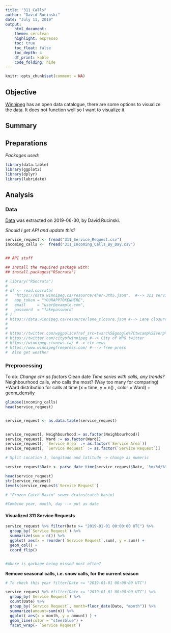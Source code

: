 ```yaml
---
title: "311_Calls"
author: "David Rucinski"
date: "July 11, 2019"
output: 
    html_document:
    theme: cerulean
    highlight: espresso
    toc: true
    toc_float: false
    toc_depth: 4
    df_print: kable
    code_folding: hide
---
```


```r
knitr::opts_chunk$set(comment = NA)
```

## **Objective**
[Winnipeg](https://data.winnipeg.ca) has an open data catalogue, there are some options to visualize the data. It does not function well so I want to visualize it.

## **Summary**




## **Preparations**

*Packages used:*
```r
library(data.table)
library(ggplot2)
library(dplyr)
library(lubridate)
```

## **Analysis**

### Data

[Data](https://data.winnipeg.ca/Contact-Centre-311/311-Service-Request/4her-3th5) was extracted on 2019-06-30, by David Rucinski.

*Should I get API and update this?*
```r

service_request <- fread("311_Service_Request.csv")
incoming_calls <-  fread("311_Incoming_Calls_By_Day.csv")


## API stuff

## Install the required package with:
## install.packages("RSocrata")

# library("RSocrata")
# 
# df <- read.socrata(
#   "https://data.winnipeg.ca/resource/4her-3th5.json",  #--> 311 service calls
#   app_token = "YOURAPPTOKENHERE",
#   email     = "user@example.com",
#   password  = "fakepassword"
# )
# https://data.winnipeg.ca/resource/lane_closure.json #--> Lane closure
#
#
# https://twitter.com/wpgpolice?ref_src=twsrc%5Egoogle%7Ctwcamp%5Eserp%7Ctwgr%5Eauthor #-->WPG Police twitter
# https://twitter.com/cityofwinnipeg #--> City of WPG twitter
# https://winnipeg.ctvnews.ca/ #--> ctv news 
# https://www.winnipegfreepress.com/ #---> free press
#  Also get weather

```


### Preprocessing

To do:
*Change chr as factors
*Clean date
*Time series with calls, any trends?
*Neighbourhood calls, who calls the most? (Way too many for comparing)
*Ward distribution for calls at time (x = time, y = n() , color = Ward) + geom_density 
```r
glimpse(incoming_calls)
head(service_request)


service_request <- as.data.table(service_request)


service_request[, Neighbourhood:= as.factor(Neighbourhood)]
service_request[, Ward := as.factor(Ward)]
service_request[, `Service Area` := as.factor(`Service Area`)]
service_request[, `Service Request` := as.factor(`Service Request`)]

# Split Location 1, longitude and latitude -> change as numeric

service_request$Date <- parse_date_time(service_request$Date, '%m/%d/%Y %I:%M:%S %p')

head(service_request)
str(service_request)
levels(service_request$`Service Request`)

# "Frozen Catch Basin" sewer drains(catch basin)
```


```r

#Combine year, month, day --> put as date


```

#### Visualized 311 Service Requests
```r
service_request %>% filter(Date >= "2019-01-01 00:00:00 UTC") %>%
  group_by(`Service Request`) %>%
  summarize(sum = n()) %>%
  ggplot( aes(x = reorder(`Service Request`,sum), y = sum)) +
  geom_col() +
  coord_flip()


#Where is garbage being missed most often?
```

**Remove seasonal calls, i.e. snow calls, for the current season**
```r
# To check this year filter(Date >= "2019-01-01 00:00:00 UTC") 

service_request %>% #filter(Date >= "2019-01-01 00:00:00 UTC") %>%
  group_by(`Service Request`) %>%
  count(Date) %>%
  group_by(`Service Request`, month=floor_date(Date, "month")) %>%
  summarize(amount=sum(n)) %>%
  ggplot( aes(x = month, y = amount) ) +
  geom_line(color = "steelblue") +
  facet_wrap(~ `Service Request`)

```



